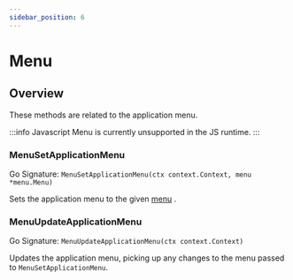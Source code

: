 ```yaml
---
sidebar_position: 6
---
```


# Menu

## Overview

These methods are related to the application menu.

:::info Javascript
  Menu is currently unsupported in the JS runtime.
:::

### MenuSetApplicationMenu
Go Signature: `MenuSetApplicationMenu(ctx context.Context, menu *menu.Menu)`

Sets the application menu to the given [menu](/docs/reference/menus) .

### MenuUpdateApplicationMenu
Go Signature: `MenuUpdateApplicationMenu(ctx context.Context)`

Updates the application menu, picking up any changes to the menu passed to `MenuSetApplicationMenu`.


